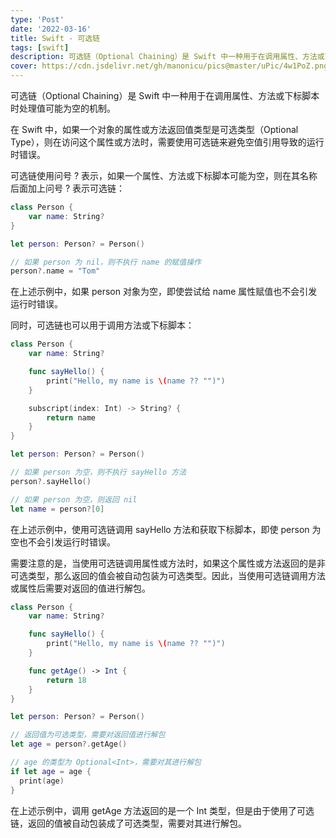 ```yaml
---
type: 'Post'
date: '2022-03-16'
title: Swift - 可选链
tags: [swift]
description: 可选链（Optional Chaining）是 Swift 中一种用于在调用属性、方法或下标脚本时处理值可能为空的机制。
cover: https://cdn.jsdelivr.net/gh/manonicu/pics@master/uPic/4w1PoZ.png
---
```


可选链（Optional Chaining）是 Swift 中一种用于在调用属性、方法或下标脚本时处理值可能为空的机制。

在 Swift 中，如果一个对象的属性或方法返回值类型是可选类型（Optional Type），则在访问这个属性或方法时，需要使用可选链来避免空值引用导致的运行时错误。

可选链使用问号 ? 表示，如果一个属性、方法或下标脚本可能为空，则在其名称后面加上问号 ? 表示可选链：

```swift
class Person {
    var name: String?
}

let person: Person? = Person()

// 如果 person 为 nil，则不执行 name 的赋值操作
person?.name = "Tom"
```

在上述示例中，如果 person 对象为空，即使尝试给 name 属性赋值也不会引发运行时错误。

同时，可选链也可以用于调用方法或下标脚本：

```swift
class Person {
    var name: String?

    func sayHello() {
        print("Hello, my name is \(name ?? "")")
    }

    subscript(index: Int) -> String? {
        return name
    }
}

let person: Person? = Person()

// 如果 person 为空，则不执行 sayHello 方法
person?.sayHello()

// 如果 person 为空，则返回 nil
let name = person?[0]
```

在上述示例中，使用可选链调用 sayHello 方法和获取下标脚本，即使 person 为空也不会引发运行时错误。

需要注意的是，当使用可选链调用属性或方法时，如果这个属性或方法返回的是非可选类型，那么返回的值会被自动包装为可选类型。因此，当使用可选链调用方法或属性后需要对返回的值进行解包。

```swift
class Person {
    var name: String?

    func sayHello() {
        print("Hello, my name is \(name ?? "")")
    }

    func getAge() -> Int {
        return 18
    }
}

let person: Person? = Person()

// 返回值为可选类型，需要对返回值进行解包
let age = person?.getAge()

// age 的类型为 Optional<Int>，需要对其进行解包
if let age = age {
  print(age)
}
```

在上述示例中，调用 getAge 方法返回的是一个 Int 类型，但是由于使用了可选链，返回的值被自动包装成了可选类型，需要对其进行解包。
